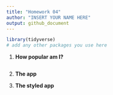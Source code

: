 ```yaml
---
title: "Homework 04"
author: "INSERT YOUR NAME HERE"
output: github_document
---
```


```r
library(tidyverse)
# add any other packages you use here
```

1.  **How popular am I?**

```r

```

2.  **The app**



3.  **The styled app**

```r

```
